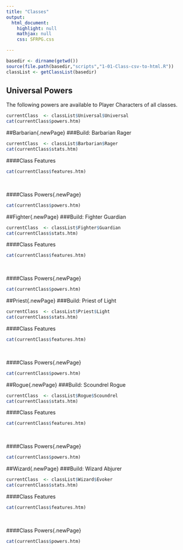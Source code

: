 ```yaml
---
title: "Classes"
output: 
  html_document:
    highlight: null
    mathjax: null
    css: SFRPG.css

---
```




```r
basedir <- dirname(getwd())
source(file.path(basedir,"scripts","1-01-Class-csv-to-html.R"))
classList <- getClassList(basedir)


```



## Universal Powers
The following powers are available to Player Characters of all classes.

```r
currentClass  <- classList$Universal$Universal
cat(currentClass$powers.htm)
```


##Barbarian{.newPage}
###Build: Barbarian Rager

```r
currentClass  <- classList$Barbarian$Rager
cat(currentClass$stats.htm)
```
####Class Features
```r
cat(currentClass$features.htm)
```
<br/>

####Class Powers{.newPage}
```r
cat(currentClass$powers.htm)
```


##Fighter{.newPage}
###Build: Fighter Guardian

```r
currentClass  <- classList$Fighter$Guardian
cat(currentClass$stats.htm)
```
####Class Features
```r
cat(currentClass$features.htm)
```
<br/>

####Class Powers{.newPage}
```r
cat(currentClass$powers.htm)
```


##Priest{.newPage}
###Build: Priest of Light

```r
currentClass  <- classList$Priest$Light
cat(currentClass$stats.htm)
```
####Class Features
```r
cat(currentClass$features.htm)
```
<br/>

####Class Powers{.newPage}
```r
cat(currentClass$powers.htm)
```


##Rogue{.newPage}
###Build: Scoundrel Rogue

```r
currentClass  <- classList$Rogue$Scoundrel
cat(currentClass$stats.htm)
```
####Class Features
```r
cat(currentClass$features.htm)
```
<br/>

####Class Powers{.newPage}
```r
cat(currentClass$powers.htm)
```


##Wizard{.newPage}
###Build: Wizard Abjurer

```r
currentClass  <- classList$Wizard$Evoker
cat(currentClass$stats.htm)
```
####Class Features
```r
cat(currentClass$features.htm)
```
<br/>

####Class Powers{.newPage}
```r
cat(currentClass$powers.htm)
```

